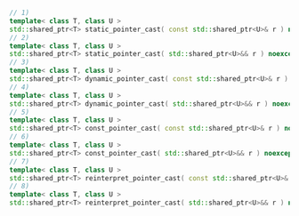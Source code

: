```cpp
// 1)
template< class T, class U >
std::shared_ptr<T> static_pointer_cast( const std::shared_ptr<U>& r ) noexcept;
// 2)
template< class T, class U >
std::shared_ptr<T> static_pointer_cast( std::shared_ptr<U>&& r ) noexcept;
// 3)
template< class T, class U >
std::shared_ptr<T> dynamic_pointer_cast( const std::shared_ptr<U>& r ) noexcept;
// 4)
template< class T, class U >
std::shared_ptr<T> dynamic_pointer_cast( std::shared_ptr<U>&& r ) noexcept;
// 5)
template< class T, class U >
std::shared_ptr<T> const_pointer_cast( const std::shared_ptr<U>& r ) noexcept;
// 6)
template< class T, class U >
std::shared_ptr<T> const_pointer_cast( std::shared_ptr<U>&& r ) noexcept;
// 7)
template< class T, class U >
std::shared_ptr<T> reinterpret_pointer_cast( const std::shared_ptr<U>& r ) noexcept;
// 8)
template< class T, class U >
std::shared_ptr<T> reinterpret_pointer_cast( std::shared_ptr<U>&& r ) noexcept;
```
